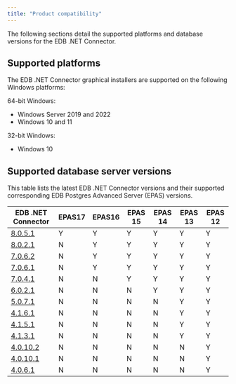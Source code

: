 ```yaml
---
title: "Product compatibility"
---
```


The following sections detail the supported platforms and database versions for the EDB .NET Connector.

## Supported platforms

The EDB .NET Connector graphical installers are supported on the following Windows platforms:

64-bit Windows:

-   Windows Server 2019 and 2022
-   Windows 10 and 11

32-bit Windows:

-   Windows 10

## Supported database server versions

This table lists the latest EDB .NET Connector versions and their supported corresponding EDB Postgres Advanced Server (EPAS) versions. 

| EDB .NET Connector                           | EPAS17 | EPAS16 | EPAS 15 | EPAS 14 | EPAS 13 | EPAS 12 |
|----------------------------------------------|--------|--------|---------|---------|---------|---------|
| [8.0.5.1](release_notes/8.0.5.1_rel_notes)   | Y      | Y      | Y       | Y       | Y       | Y       |
| [8.0.2.1](release_notes/8.0.2.1_rel_notes)   | N      | Y      | Y       | Y       | Y       | Y       |
| [7.0.6.2](release_notes/7.0.6.2_rel_notes)   | N      | Y      | Y       | Y       | Y       | Y       |
| [7.0.6.1](release_notes/7.0.6.1_rel_notes)   | N      | Y      | Y       | Y       | Y       | Y       |
| [7.0.4.1](release_notes/7.0.4.1_rel_notes)   | N      | N      | Y       | Y       | Y       | Y       |
| [6.0.2.1](release_notes/6.0.2.1_rel_notes)   | N      | N      | N       | Y       | Y       | Y       |
| [5.0.7.1](release_notes/5.0.7.1_rel_notes)   | N      | N      | N       | N       | Y       | Y       |
| [4.1.6.1](release_notes/4.1.6.1_rel_notes)   | N      | N      | N       | N       | Y       | Y       |
| [4.1.5.1](release_notes/4.1.5.1_rel_notes)   | N      | N      | N       | N       | Y       | Y       |
| [4.1.3.1](release_notes/4.1.3.1_rel_notes)   | N      | N      | N       | N       | Y       | Y       |
| [4.0.10.2](release_notes/4.0.10.2_rel_notes) | N      | N      | N       | N       | N       | Y       |
| [4.0.10.1](release_notes/4.0.10.1_rel_notes) | N      | N      | N       | N       | N       | Y       |
| [4.0.6.1](release_notes/4.0.6.1_rel_notes)   | N      | N      | N       | N       | N       | Y       |
